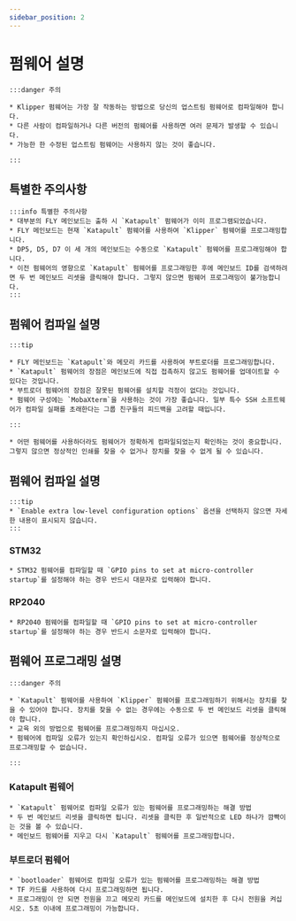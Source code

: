 ```yaml
---
sidebar_position: 2
---
```


# 펌웨어 설명

    :::danger 주의

    * Klipper 펌웨어는 가장 잘 작동하는 방법으로 당신의 업스트림 펌웨어로 컴파일해야 합니다.
    * 다른 사람이 컴파일하거나 다른 버전의 펌웨어를 사용하면 여러 문제가 발생할 수 있습니다.
    * 가능한 한 수정된 업스트림 펌웨어는 사용하지 않는 것이 좋습니다.

    :::

## 특별한 주의사항

    :::info 특별한 주의사항
    * 대부분의 FLY 메인보드는 출하 시 `Katapult` 펌웨어가 이미 프로그램되었습니다.
    * FLY 메인보드는 현재 `Katapult` 펌웨어를 사용하여 `Klipper` 펌웨어를 프로그래밍합니다.
    * DP5, D5, D7 이 세 개의 메인보드는 수동으로 `Katapult` 펌웨어를 프로그래밍해야 합니다.
    * 이전 펌웨어의 영향으로 `Katapult` 펌웨어를 프로그래밍한 후에 메인보드 ID를 검색하려면 두 번 메인보드 리셋을 클릭해야 합니다. 그렇지 않으면 펌웨어 프로그래밍이 불가능합니다.
    :::

## 펌웨어 컴파일 설명

    :::tip

    * FLY 메인보드는 `Katapult`와 메모리 카드를 사용하여 부트로더를 프로그래밍합니다.
    * `Katapult` 펌웨어의 장점은 메인보드에 직접 접촉하지 않고도 펌웨어를 업데이트할 수 있다는 것입니다.
    * 부트로더 펌웨어의 장점은 잘못된 펌웨어를 설치할 걱정이 없다는 것입니다.
    * 펌웨어 구성에는 `MobaXterm`을 사용하는 것이 가장 좋습니다. 일부 특수 SSH 소프트웨어가 컴파일 실패를 초래한다는 그룹 친구들의 피드백을 고려할 때입니다.
    
    :::

    * 어떤 펌웨어를 사용하더라도 펌웨어가 정확하게 컴파일되었는지 확인하는 것이 중요합니다. 그렇지 않으면 정상적인 인쇄를 찾을 수 없거나 장치를 찾을 수 없게 될 수 있습니다.

## 펌웨어 컴파일 설명

    :::tip
    * `Enable extra low-level configuration options` 옵션을 선택하지 않으면 자세한 내용이 표시되지 않습니다.
    :::

### STM32

    * STM32 펌웨어를 컴파일할 때 `GPIO pins to set at micro-controller startup`를 설정해야 하는 경우 반드시 대문자로 입력해야 합니다.

### RP2040

    * RP2040 펌웨어를 컴파일할 때 `GPIO pins to set at micro-controller startup`를 설정해야 하는 경우 반드시 소문자로 입력해야 합니다.

## 펌웨어 프로그래밍 설명

    :::danger 주의

    * `Katapult` 펌웨어를 사용하여 `Klipper` 펌웨어를 프로그래밍하기 위해서는 장치를 찾을 수 있어야 합니다. 장치를 찾을 수 없는 경우에는 수동으로 두 번 메인보드 리셋을 클릭해야 합니다.
    * 교육 외의 방법으로 펌웨어를 프로그래밍하지 마십시오.
    * 펌웨어에 컴파일 오류가 있는지 확인하십시오. 컴파일 오류가 있으면 펌웨어를 정상적으로 프로그래밍할 수 없습니다.

    :::

### Katapult 펌웨어

    * `Katapult` 펌웨어로 컴파일 오류가 있는 펌웨어를 프로그래밍하는 해결 방법
    * 두 번 메인보드 리셋을 클릭하면 됩니다. 리셋을 클릭한 후 일반적으로 LED 하나가 깜빡이는 것을 볼 수 있습니다.
    * 메인보드 펌웨어를 지우고 다시 `Katapult` 펌웨어를 프로그래밍합니다.

### 부트로더 펌웨어

    * `bootloader` 펌웨어로 컴파일 오류가 있는 펌웨어를 프로그래밍하는 해결 방법
    * TF 카드를 사용하여 다시 프로그래밍하면 됩니다.
    * 프로그래밍이 안 되면 전원을 끄고 메모리 카드를 메인보드에 설치한 후 다시 전원을 켜십시오. 5초 이내에 프로그래밍이 가능합니다.